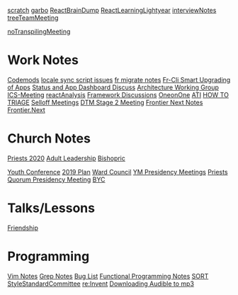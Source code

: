 [[scratch]]
[[garbo]]
[[ReactBrainDump]]
[[ReactLearningLightyear]]
[[interviewNotes]]
[[treeTeamMeeting]]

[[noTranspilingMeeting]]

= Work Notes =
[[Codemods]]
[[locale sync script issues]]
[[fr migrate notes]]
[[Fr-Cli Smart Upgrading of Apps]]
[[Status and App Dashboard Discuss]]
[[Architecture Working Group]]
[[ICS-Meeting]]
[[reactAnalysis]]
[[Framework Discussions]]
[[OneonOne]]
[[ATI]]
[[HOW TO TRIAGE]]
[[Selloff Meetings]]
[[DTM Stage 2 Meeting]]
[[Frontier Next Notes]]
[[Frontier.Next]]

= Church Notes =
[[Priests 2020]]
[[Adult Leadership]]
[[Bishopric]]

[[Youth Conference]]
[[2019 Plan]]
[[Ward Council]]
[[YM Presidency Meetings]]
[[Priests Quorum Presidency Meeting]]
[[BYC]]

= Talks/Lessons =
[[Friendship]]

= Programming =
[[Vim Notes]]
[[Grep Notes]]
[[Bug List]]
[[Functional Programming Notes]]
[[SORT]]
[[StyleStandardCommittee]]
[[re:Invent]]
[[Downloading Audible to mp3]]
